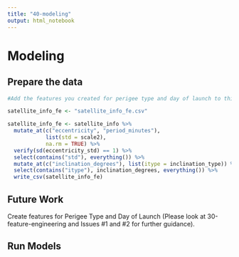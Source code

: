 ```yaml
---
title: "40-modeling"
output: html_notebook
---
```


# Modeling

## Prepare the data

```r
#Add the features you created for perigee type and day of launch to this code chunk. Use scoped mutates to apply the function to the correct column. Use the syntax seen for standardization and inclination type to use the scoped mutate. 

satellite_info_fe <- "satellite_info_fe.csv"

satellite_info_fe <- satellite_info %>%
  mutate_at(c("eccentricity", "period_minutes"),
            list(std = scale2),
            na.rm = TRUE) %>%
  verify(sd(eccentricity_std) == 1) %>%
  select(contains("std"), everything()) %>%
  mutate_at(c("inclination_degrees"), list(itype = inclination_type)) %>%
  select(contains("itype"), inclination_degrees, everything()) %>%
  write_csv(satellite_info_fe)
```

## Future Work

Create features for Perigee Type and Day of Launch (Please look at 30-feature-engineering and Issues #1 and #2 for further guidance).

## Run Models